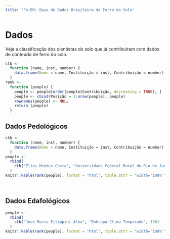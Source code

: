 ```yaml
---
title: "Fe-BR: Base de Dados Brasileira de Ferro do Solo"
---
```


Dados
=================================

Veja a classificação dos cientistas do solo que já contribuíram com dados de conteúdo de ferro do solo.

```r
ctb <- 
  function (name, inst, number) {
    data.frame(Nome = name, Instituição = inst, Contribuição = number)
  }
rank <- 
  function (people) {
    people <- people[order(people$Contribuição, decreasing = TRUE), ]
    people <- cbind(Posição = 1:nrow(people), people)
    rownames(people) <- NULL
    return (people)
  }
```

## Dados Pedológicos

```r
ctb <- 
  function (name, inst, number) {
    data.frame(Nome = name, Instituição = inst, Contribuição = number)
  }
people <- 
  rbind(
    ctb("Elias Mendes Costa", "Universidade Federal Rural do Rio de Janeiro", 17)
  )
knitr::kable(rank(people), format = "html", table.attr = "width='100%'")
```

<br>

## Dados Edafológicos

```r
people <- 
  rbind(
    ctb("José Maria Filippini Alba", "Embrapa Clima Temperado", 196)
  )
knitr::kable(rank(people), format = "html", table.attr = "width='100%'")
```
